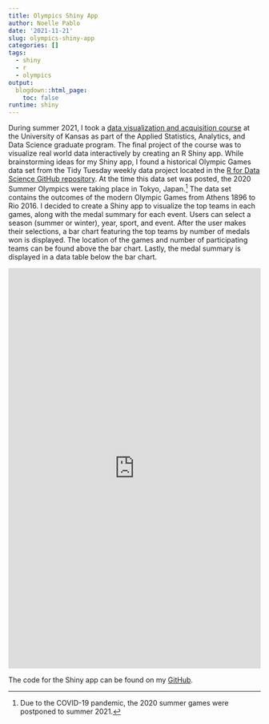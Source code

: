 ```yaml
---
title: Olympics Shiny App
author: Noelle Pablo
date: '2021-11-21'
slug: olympics-shiny-app
categories: []
tags:
  - shiny
  - r
  - olympics
output:
  blogdown::html_page:
    toc: false
runtime: shiny
---
```

During summer 2021, I took a [data visualization and acquisition course](https://catalog.ku.edu/search/?P=DATA%20824) at the University of Kansas as part of the Applied Statistics, Analytics, and Data Science graduate program. The final project of the course was to visualize real world data interactively by creating an R Shiny app. While brainstorming ideas for my Shiny app, I found a historical Olympic Games data set from the Tidy Tuesday weekly data project located in the [R for Data Science GitHub repository](https://github.com/rfordatascience/tidytuesday/tree/master/data/2021/2021-07-27). At the time this data set was posted, the 2020 Summer Olympics were taking place in Tokyo, Japan.^[Due to the COVID-19 pandemic, the 2020 summer games were postponed to summer 2021.] The data set contains the outcomes of the modern Olympic Games from Athens 1896 to Rio 2016. I decided to create a Shiny app to visualize the top teams in each games, along with the medal summary for each event. Users can select a season (summer or winter), year, sport, and event. After the user makes their selections, a bar chart featuring the top teams by number of medals won is displayed. The location of the games and number of participating teams can be found above the bar chart. Lastly, the medal summary is displayed in a data table below the bar chart. 

<iframe height="800" width="100%" frameborder="no" src="https://noelle-pablo.shinyapps.io/olympics-app/"> </iframe>

The code for the Shiny app can be found on my [GitHub](https://github.com/noellepablo/olympics-app).

